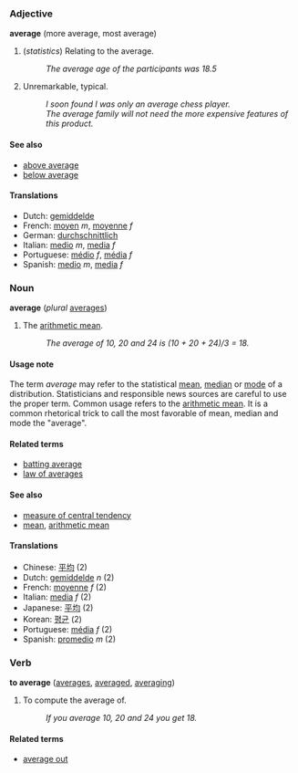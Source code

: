 ===Adjective===
'''average''' (more average, most average)

# (''statistics'') Relating to the average.
#: ''The average age of the participants was 18.5''
# Unremarkable, typical.
#: ''I soon found I was only an average chess player.''
#: ''The average family will not need the more expensive features of this product.''

====See also====
*[[above average]]
*[[below average]]

====Translations====
*Dutch: [[gemiddelde]]
*French: [[moyen]] ''m'', [[moyenne]] ''f''
*German: [[durchschnittlich]]
*Italian: [[medio]] ''m'', [[media]] ''f''
*Portuguese: [[médio]] ''f'', [[média]] ''f''
*Spanish: [[medio]] ''m'', [[media]] ''f''

===Noun===
'''average''' (''plural'' [[averages]])

#The [[arithmetic mean]].
#: ''The average of 10, 20 and 24 is (10 + 20 + 24)/3 = 18.''

====Usage note====

The term ''average'' may refer to the statistical [[mean]], [[median]] or [[mode]] of a distribution.  Statisticians and responsible news sources are careful to use the proper term.  Common usage refers to the [[arithmetic mean]].  It is a common rhetorical trick to call the most favorable of mean, median and mode the "average".

====Related terms====

*[[batting average]]
*[[law of averages]]

====See also====
* [[measure of central tendency]]
* [[mean]], [[arithmetic mean]]



====Translations====
*Chinese: [[平均]] (2)
*Dutch: [[gemiddelde]] ''n'' (2)
*French: [[moyenne]] ''f'' (2)
*Italian: [[media]] ''f'' (2)
*Japanese: [[平均]] (2)
*Korean: [[평균]] (2)
*Portuguese: [[média]] ''f'' (2)
*Spanish: [[promedio]] ''m'' (2)

===Verb===
'''to average''' ([[averages]], [[averaged]], [[averaging]])

# To compute the average of.
#: ''If you average 10, 20 and 24 you get 18.''

====Related terms====

*[[average out]]